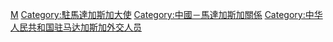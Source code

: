 [[Category:中华人民共和国驻外大使|M]]
[[Category:駐馬達加斯加大使|Category:駐馬達加斯加大使]]
[[Category:中國－馬達加斯加關係|Category:中國－馬達加斯加關係]]
[[Category:中华人民共和国驻马达加斯加外交人员|Category:中华人民共和国驻马达加斯加外交人员]]